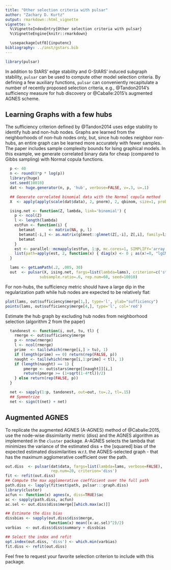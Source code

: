 ```yaml
---
title: "Other selection criteria with pulsar"
author: "Zachary D. Kurtz"
output: rmarkdown::html_vignette
vignette: >
  %\VignetteIndexEntry{Other selection criteria with pulsar}
  %\VignetteEngine{knitr::rmarkdown}

  \usepackage[utf8]{inputenc}
bibliography: ../inst/gstars.bib
---
```


```r
library(pulsar)
```

In addition to StARS' edge stability and G-StARS' induced subgraph stability, `pulsar` can 
be used to compute other model selection criteria. By defining a few auxiliary functions, 
`pulsar` can conveniently recapitulate a number of recently proposed selection criteria, e.g., 
@Tandon2014's sufficiency measure for hub discovery or @Caballe:2015's augmented AGNES scheme. 

## Learning Graphs with a few hubs

The sufficiency criterion defined by @Tandon2014
uses edge stability to identify hub and non-hub nodes. Graphs are learned from the neighborhoods
of non-hub nodes only, but, since hub nodes neighbor non-hubs, an entire graph can be learned more accurately 
with fewer samples. The paper includes sample complexity bounds for Ising graphical models. In this
example, we generate correlated binary data for cheap (compared to Gibbs sampling) with Normal
copula functions.


```r
  p <- 40
  n <- round(8*p * log(p))
  library(huge)
  set.seed(10010)
  dat <- huge.generator(n, p, 'hub', verbose=FALSE, v=.3, u=.1)

  ## Generate correlated binomial data with the Normal copula method
  X  <- apply(apply(scale(dat$data), 2, pnorm), 2, qbinom, size=1, prob=.5)

  ising.net <- function(Z, lambda, link='binomial') {
    p <- ncol(Z)
    l <- length(lambda)
    estFun <- function(i) {
      betamat      <- matrix(NA, p, l)
      betamat[-i,] <- as.matrix(glmnet::glmnet(Z[,-i], Z[,i], family=link, lambda=lambda)$beta)
      betamat
    }
    est <- parallel::mcmapply(estFun, 1:p, mc.cores=1, SIMPLIFY='array')
    list(path=apply(est, 2, function(x) { diag(x) <- 0 ; as(x!=0, "lgCMatrix") }))
  }

  lams <- getLamPath(.2, .005, 30)
  out  <- pulsar(X, ising.net, fargs=list(lambda=lams), criterion=c('stars', 'sufficiency'),
               subsample.ratio=.6, rep.num=60, seed=10010)
```

For non-hubs, the sufficiency metric should have a large dip in the regularization path while hub
nodes are expected to be relatively flat:

```r
plot(lams, out$sufficiency$merge[1,], type='l', ylab="sufficiency")
points(lams, out$sufficiency$merge[4,], type='l', col='red')
```

 Estimate the hub graph by excluding hub nodes from neighborhood selection (algorithm 2 from the paper)
```r

  tandonest <- function(i, out, tu, tl) {
    rmerge <- out$sufficiency$merge
    p <- nrow(rmerge)
    l <- ncol(rmerge)
    prime  <- tail(which(rmerge[i,] > tu), 1)
    if (length(prime) == 0) return(rep(FALSE, p))
    naught <- tail(which(rmerge[i,1:prime] < tl), 1)
    if (length(naught) == 1) {
        pmerge <- out$stars$merge[[naught]][i,]
        return(pmerge >= (1+sqrt(1-4*tl))/2)
    } else return(rep(FALSE, p))
  }

  net <- sapply(1:p, tandonest, out=out, tu=.2, tl=.15)
  ## Symmetrize
  net <- sign(t(net) + net)
```


## Augmented AGNES

To replicate the augmented AGNES (A-AGNES) method of @Caballe:2015,
use the node-wise dissimilarity metric (diss) and the AGNES algorithm as implemented in the 
`cluster` package. A-AGNES selects the lambda that minimizes the variance of the estimated diss +
the [squared] bias of the expected estimated dissimilarities w.r.t. the AGNES-selected graph - that
has the maximum agglomerative coefficient over the path.

```r
out.diss  <- pulsar(dat$data, fargs=list(lambda=lams, verbose=FALSE),
                    rep.num=20, criterion='diss')
fit <- refit(out.diss)
## Compute the max agglomerative coefficient over the full path
path.diss <- lapply(fit$est$path, pulsar:::graph.diss)
library(cluster)
acfun <- function(x) agnes(x, diss=TRUE)$ac
ac <- sapply(path.diss, acfun)
ac.sel <- out.diss$diss$merge[[which.max(ac)]]

## Estimate the diss bias
dissbias <- sapply(out.diss$diss$merge,
                   function(x) mean((x-ac.sel)^2)/2)
varbias  <- out.diss$diss$summary + dissbias

## Select the index and refit
opt.index(out.diss, 'diss') <- which.min(varbias)
fit.diss <- refit(out.diss)
```
Feel free to request your favorite selection criterion to include with this package.
